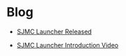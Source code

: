 # Blog

- [SJMC Launcher Released](https://mc.sjtu.cn/2025/09/27/sjmcl-release/)

- [SJMC Launcher Introduction Video](https://www.bilibili.com/video/BV1gMnJzGEiM/)
